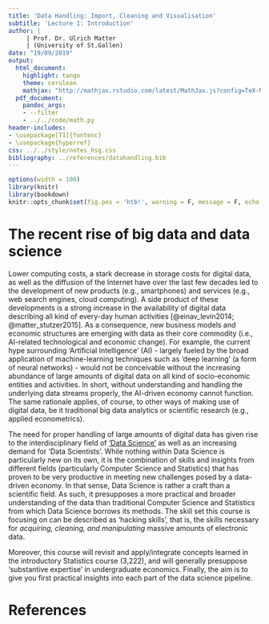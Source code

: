 ```yaml
---
title: 'Data Handling: Import, Cleaning and Visualisation'
subtitle: 'Lecture 1: Introduction'
author: |
     | Prof. Dr. Ulrich Matter
     | (University of St.Gallen)
date: "19/09/2019"
output:
  html_document:
    highlight: tango
    theme: cerulean
    mathjax: "http://mathjax.rstudio.com/latest/MathJax.js?config=TeX-MML-AM_CHTML"
  pdf_document:
    pandoc_args:
    - --filter
    - ../../code/math.py
header-includes:
- \usepackage[T1]{fontenc}
- \usepackage{hyperref}
css: ../../style/notes_hsg.css
bibliography: ../references/datahandling.bib
---
```



```r
options(width = 100)
library(knitr)
library(bookdown)
knitr::opts_chunk$set(fig.pos = 'htb!', warning = F, message = F, echo = F)
```

# The recent rise of big data and data science

Lower computing costs, a stark decrease in storage costs for digital data, as well as the diffusion of the Internet have over the last few decades led to the development of new products (e.g., smartphones) and services (e.g., web search engines, cloud computing). A side product of these developments is a strong increase in the availability of digital data describing all kind of every-day human activities [@einav_levin2014; @matter_stutzer2015]. As a consequence, new business models and economic structures are emerging with data as their core commodity (i.e., AI-related technological and economic change). For example, the current hype surrounding 'Artificial Intelligence' (AI) - largely fueled by the broad application of machine-learning techniques such as 'deep learning' (a form of neural networks) - would not be conceivable without the increasing abundance of large amounts of digital data on all kind of socio-economic entities and activities. In short, without understanding and handling the underlying data streams properly, the AI-driven economy cannot function. The same rationale applies, of course, to other ways of making use of digital data, be it traditional big data analytics or scientific research (e.g., applied econometrics). 


The need for proper handling of large amounts of digital data has given rise to the interdisciplinary field of ['Data Science'](https://en.wikipedia.org/wiki/Data_science) as well as an increasing demand for 'Data Scientists'. While nothing within Data Science is particularly new on its own, it is the combination of skills and insights from different fields (particularly Computer Science and Statistics) that has proven to be very productive in meeting new challenges posed by a data-driven economy. In that sense, Data Science is rather a craft than a scientific field. As such, it presupposes a more practical and broader understanding of the data than traditional Computer Science and Statistics from which Data Science borrows its methods. The skill set this course is focusing on can be described as 'hacking skills', that is, the skills necessary for *acquiring, cleaning, and manipulating* massive amounts of electronic data.

<!-- Maybe self-made figure on skills taught in this course to be added -->


Moreover, this course will revisit and apply/integrate concepts learned in the introductory Statistics course (3,222), and will generally presuppose 'substantive expertise' in undergraduate economics. Finally, the aim is to give you first practical insights into each part of the data science pipeline.



# References
